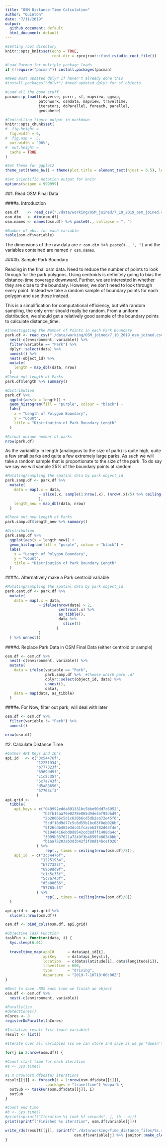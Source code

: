 ```yaml
---
title: "OSM Distance-Time Calculation"
author: "Quinton"
date: "7/11/2019"
output: 
  github_document: default
  html_document: default
---
```


```r
#Setting root directory
knitr::opts_knit$set(echo = TRUE,
                     root.dir = rprojroot::find_rstudio_root_file())

#Load Pacman for multiple package loads
if (!require("pacman")) install.packages(pacman)

#Need most updated dplyr if haven't already done this
#install.packages("dplyr") #need updated dplyr for sf objects

#Load all the good stuff
pacman::p_load(tidyverse, purrr, sf, mapview, ggmap,
               patchwork, osmdata, mapview, traveltime,
               iterators, doParallel, foreach, parallel,
               geosphere)

#Controlling figure output in markdown
knitr::opts_chunk$set(
#  fig.height =   
  fig.width = 6,
#  fig.asp = .5,
  out.width = "90%",
#  out.height = 
  cache = TRUE
)

#Set Theme for ggplot2
theme_set(theme_bw() + theme(plot.title = element_text(hjust = 0.5), legend.position = "bottom"))

#Set Scientific notation output for knitr
options(scipen = 999999)
```


##1. Read OSM Final Data  

####a. Introduction

```r
osm.df    <- read_csv("./data/working/OSM_joined/7_10_2019_osm_joined.csv")
osm.dim   <- dim(osm.df)
osm.names <- names(osm.df) %>% paste0(., collapse = ", ")

#Number of obs. for each variable
table(osm.df$variable)
```

The dimensions of the raw data are `r osm.dim %>% paste0(., ", ")` and the variables contained are named `r osm.names`. 

####b. Sample Park Boundary  

Reading in the final osm data. Need to reduce the number of points to look through for the park polygons. Using centroids is definitely going to bias the distance-time coverage downward. Further, we are interested in whether they are close to the boundary. However, we don't need to look through every point. Instead we take a random sample of boundary points for each polygon and use those instead. 

This is a simplification for computational efficiency, but with random sampling, the only error should really be random. From a uniform distribution, we should get a relatively good sample of the boundary points to calculate distance_time. 

```r
#Investigating the Number of Points in each Park Boundary
park.df <- read_csv("./data/working/OSM_joined/7_10_2019_osm_joined.csv") %>%
  nest(-c(environment, variable)) %>%
  filter(variable == "Park") %>%
  dplyr::select(data) %>%
  unnest() %>%
  nest(-object_id) %>%
  mutate(
    length = map_dbl(data, nrow)
  ) 
#Check out length of Parks
park.df$length %>% summary()

#Distribution
park.df %>%
  ggplot(aes(x = length)) +
  geom_histogram(fill = "purple", colour = "black") +
  labs(
    x = "Length of Polygon Boundary",
    y = "Count",
    title = "Distribution of Park Boundary Length"
  )

#Actual unique number of parks
nrow(park.df)
```


As the variability in length (analogous to the size of park) is quite high, quite a few small parks and quite a few extremely large parks. As such we will take a random sample that is proportionate to the size of the park. To do say we say we will sample 25% of the boundary points at random.   


```r
#Mutating/sampling the spatial data by park object_id
park.samp.df <- park.df %>%
  mutate(
    data = map(.x = data, 
               ~ slice(.x, sample(1:nrow(.x), (nrow(.x)/5) %>% ceiling(), replace = FALSE))
               ),
    length_new = map_dbl(data, nrow)
  )

#Check out new length of Parks
park.samp.df$length_new %>% summary()

#Distribution
park.samp.df %>%
  ggplot(aes(x = length_new)) +
  geom_histogram(fill = "purple", colour = "black") +
  labs(
    x = "Length of Polygon Boundary",
    y = "Count",
    title = "Distribution of Park Boundary Length"
  )

```

####c. Alternatively make a Park centroid variable

```r
#Mutating/sampling the spatial data by park object_id
park.cent.df <- park.df %>%
  mutate(
    data = map(.x = data, 
               ~ ifelse(nrow(data) > 2,
                        centroid(.x) %>%
                        as_tibble(),
                        data %>%
                          slice(1)
                       )
               )
  ) %>% unnest()
```

####d. Replace Park Data in OSM Final Data  (either centroid or sample)

```r
osm.df <- osm.df %>%
  nest(-c(environment, variable)) %>%
  mutate(
    data = ifelse(variable == "Park", 
                  park.samp.df %>%  #Choose which park .df
                  dplyr::select(object_id, data) %>%
                  unnest(),
                  data),
    data = map(data, as_tibble)
  )
```

####e. For Now, filter out park; will deal with later
```r
osm.df <- osm.df %>%
  filter(variable != "Park") %>%
  unnest()

nrow(osm.df)
```


#2. Calculate Distance Time

```r
#Gather API Keys and ID's
api.id   <- c("3c54476f",
              "12251934",
              "b777323f",
              "6969dd9f",
              "c1c5c35f",
              "5c7a743f",
              "d5a88656",
              "57763cf3"
              )
api.grid <- 
  tibble(
    api_keys = c("049992edda691331bc5bbe90dd7c6952",
                 "b5fb14aa79e0278e065d9de3ef95dbd9",
                 "2b20066c5d1c020b6cd5db2ab72e45f6",
                 "5cdf18d9d77c5c8d55b1bc63f8eb026b",
                 "5f26cdb482e3dcd1fcaceb3782d63f4e",
                 "81946416ebd0d8542cd38d7f1488da4c",
                 "3099b337621a7249f3b48597b86348bb",
                 "b1aa75203ab3d3b42f1f80d14bcef026"
              ) %>%
                  rep(., times = ceiling(nrow(osm.df)/8)),
    api_id  = c("3c54476f",
                "12251934",
                "b777323f",
                "6969dd9f",
                "c1c5c35f",
                "5c7a743f",
                "d5a88656",
                "57763cf3"
              ) %>%
                  rep(., times = ceiling(nrow(osm.df)/8))
  )

api.grid <- api.grid %>%
  slice(1:nrow(osm.df))

osm.df <- bind_cols(osm.df, api.grid)

#Objective Task Function
taskFun <- function(data, i) {
  Sys.sleep(6.01)
  
  traveltime_map(appId      = data$api_id[i],
                 apiKey     = data$api_keys[i],
                 location   = c(data$latitude[i], data$longitude[i]),
                 traveltime = 600,
                 type       = "driving",
                 departure  = "2019-7-10T18:00:00Z")
}

#Nest to save .RDS each time we finish an object
osm.df <- osm.df %>%
  nest(-c(environment, variable))

#Parallelize
#detectCores()
nCores <- 8
registerDoParallel(nCores)

#Initalize result list (each variable)
result <- list()

#Iterate over all variables (so we can store and save as we go *doesn't store object otherwise)

for(j in 2:nrow(osm.df)) {
  
#Count start time for each iteration  
#a <- Sys.time()

#1 X nrow(osm.df$data) iterations 
result[[j]] <- foreach(i = 1:nrow(osm.df$data[[j]]),
                  .packages = "traveltime") %dopar% {
  outSub <- taskFun(osm.df$data[[j]], i)
  outSub
} 

#Count end time
#b <- Sys.time()
#print(sprintf("Iteration %i took %f seconds", j, (b - a)))
print(sprintf("Finished %s iteration", osm.df$variable[j]))

write_rds(result[[j]], sprintf("./data/working/Time_distance_files/%s.rds", 
                               osm.df$variable[j] %>% janitor::make_clean_names()))
}
```

